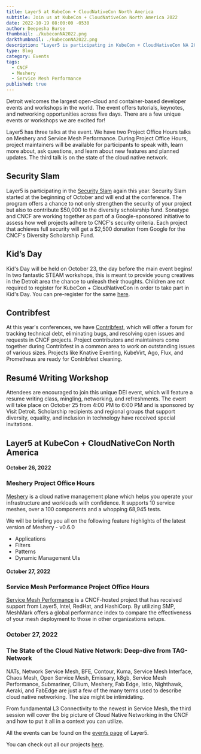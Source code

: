 ```yaml
---
title: Layer5 at KubeCon + CloudNativeCon North America
subtitle: Join us at KubeCon + CloudNativeCon North America 2022
date: 2022-10-19 08:00:00 -0530
author: Deepesha Burse
thumbnail: ./kubeconNA2022.png
darkthumbnail: ./kubeconNA2022.png
description: "Layer5 is participating in KubeCon + CloudNativeCon NA 2022"
type: Blog
category: Events
tags:
  - CNCF
  - Meshery
  - Service Mesh Performance
published: true
---
```



<BlogWrapper>
<p>
  Detroit welcomes the largest open-cloud and container-based developer events and workshops in the world. The event offers tutorials, keynotes, and networking 
  opportunities across five days. There are a few unique events or workshops we are excited for! 
</p>
<p>
  Layer5 has three talks at the event. We have two Project Office Hours talks on Meshery and Service Mesh Performance. During Project Office Hours, project 
  maintainers will be available for participants to speak with, learn more about, ask questions, and learn about new features and planned updates. The third talk is 
  on the state of the cloud native network. 
</p>


<h2>Security Slam</h2>
<p>
  Layer5 is participating in the <a href = "https://events.linuxfoundation.org/kubecon-cloudnativecon-north-america/attend/experiences/#security-slam">Security Slam</a> again this year. Security Slam started at the beginning of October and will end at the conference. The program 
offers a chance to not only strengthen the security of your project but also to contribute $50,000 to the diversity scholarship fund. Sonatype and CNCF are working 
together as part of a Google-sponsored initiative to assess how well projects adhere to CNCF's security criteria. Each project that achieves full security will get 
a $2,500 donation from Google for the CNCF's Diversity Scholarship Fund.
</p>

<h2>Kid’s Day</h2>
<p>
Kid's Day will be held on October 23, the day before the main event begins! In two fantastic STEAM workshops, this is meant to provide young creatives in the Detroit 
area the chance to unleash their thoughts. Children are not required to register for KubeCon + CloudNativeCon in order to take part in Kid's Day. You can 
  pre-register for the same <a href = "https://docs.google.com/forms/d/e/1FAIpQLSfVosJ43gSGC_d2Uenxe4vjdihHENwfSL5-acLZljxKgvyKyg/viewform">here</a>.
</p>

<h2>Contribfest</h2>
<p>
At this year's conferences, we have <a href = "https://kccncna2022.sched.com/overview/type/ContribFest?iframe=no">Contribfest</a>, which will offer a forum for tracking technical debt, eliminating bugs, and resolving open issues and requests 
in CNCF projects. Project contributors and maintainers come together during Contribfest in a common area to work on outstanding issues of various sizes. Projects 
like Knative Eventing, KubeVirt, Ago, Flux, and Prometheus are ready for Contribfest cleaning. 
</p>

<h2>Resumé Writing Workshop</h2>
<p>
Attendees are encouraged to join this unique DEI event, which will feature a resume writing class, mingling, networking, and refreshments. The event will take place 
on October 25 from 4:00 PM to 6:00 PM and is sponsored by Visit Detroit. Scholarship recipients and regional groups that support diversity, equality, and inclusion 
in technology have received special invitations.
</p>

<h2>Layer5 at KubeCon + CloudNativeCon North America</h2>
<h4>October 26, 2022</h4>
<h3>Meshery Project Office Hours</h3>
<p>
<a href = "https://layer5.io/cloud-native-management/meshery">Meshery</a> is a cloud native management plane which helps you operate your infrastructure and workloads with confidence. It supports 10 service meshes, over a 100 
components and a whopping 68,945 tests. 
</p>
  
<p> We will be briefing you all on the following feature highlights of the latest version of Meshery - v0.6.0
 <ul>
   <li> Applications </li>
   <li> Filters </li>
   <li> Patterns </li>
   <li> Dynamic Management UIs </li>
  </ul>
  </p>

<h4>October 27, 2022</h4>
<h3>Service Mesh Performance Project Office Hours</h3>
<p>
  <a href = "https://layer5.io/projects/service-mesh-performance">Service Mesh Performance</a> is a CNCF-hosted project that has received support from Layer5, Intel, RedHat, and HashiCorp. By utilizing SMP, MeshMark offers a global 
performance index to compare the effectiveness of your mesh deployment to those in other organizations setups.
</p>

<h3>October 27, 2022</h3>
<h3>The State of the Cloud Native Network: Deep-dive from TAG-Network</h3>
<p>
NATs, Network Service Mesh, BFE, Contour, Kuma, Service Mesh Interface, Chaos Mesh, Open Service Mesh, Emissary, k8gb, Service Mesh Performance, Submariner, Cilium, 
Meshery, Fab Edge, Istio, Nighthawk, Aeraki, and FabEdge are just a few of the many terms used to describe cloud native networking. The size might be intimidating.
</p>
<p>
From fundamental L3 Connectivity to the newest in Service Mesh, the third session will cover the big picture of Cloud Native Networking in the CNCF and how to put 
it all in a context you can utilize.
</p>

<p>All the events can be found on the <a href = "https://layer5.io/community/events/">events page</a> of Layer5. </p>
<p>You can check out all our projects <a href = "https://layer5.io/projects">here</a>. </p>

</BlogWrapper>
